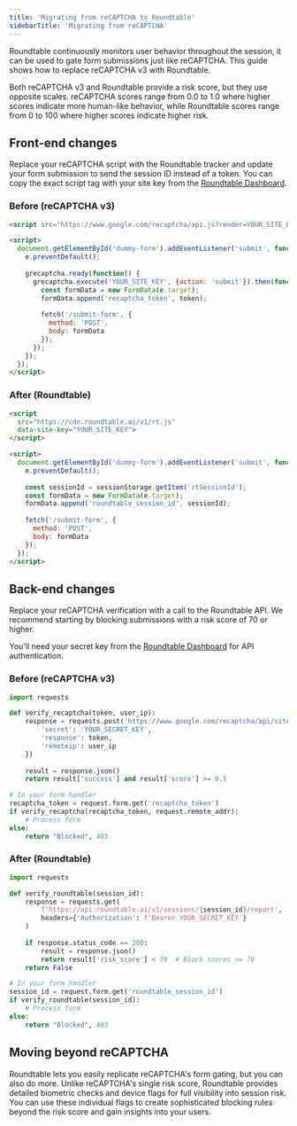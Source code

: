```yaml
---
title: 'Migrating from reCAPTCHA to Roundtable'
sidebarTitle: 'Migrating from reCAPTCHA'
---
```


Roundtable continuously monitors user behavior throughout the session, it can be used to gate form submissions just like reCAPTCHA. This guide shows how to replace reCAPTCHA v3 with Roundtable.

Both reCAPTCHA v3 and Roundtable provide a risk score, but they use opposite scales. reCAPTCHA scores range from 0.0 to 1.0 where higher scores indicate more human-like behavior, while Roundtable scores range from 0 to 100 where higher scores indicate higher risk.

## Front-end changes

Replace your reCAPTCHA script with the Roundtable tracker and update your form submission to send the session ID instead of a token. You can copy the exact script tag with your site key from the [Roundtable Dashboard](https://accounts.roundtable.ai).

### Before (reCAPTCHA v3)
```html
<script src="https://www.google.com/recaptcha/api.js?render=YOUR_SITE_KEY"></script>

<script>
  document.getElementById('dummy-form').addEventListener('submit', function(e) {
    e.preventDefault();
    
    grecaptcha.ready(function() {
      grecaptcha.execute('YOUR_SITE_KEY', {action: 'submit'}).then(function(token) {
        const formData = new FormData(e.target);
        formData.append('recaptcha_token', token);
        
        fetch('/submit-form', {
          method: 'POST',
          body: formData
        });
      });
    });
  });
</script>
```

### After (Roundtable)
```html
<script 
  src="https://cdn.roundtable.ai/v1/rt.js" 
  data-site-key="YOUR_SITE_KEY">
</script>

<script>
  document.getElementById('dummy-form').addEventListener('submit', function(e) {
    e.preventDefault();
    
    const sessionId = sessionStorage.getItem('rtSessionId');
    const formData = new FormData(e.target);
    formData.append('roundtable_session_id', sessionId);
    
    fetch('/submit-form', {
      method: 'POST',
      body: formData
    });
  });
</script>
```

## Back-end changes

Replace your reCAPTCHA verification with a call to the Roundtable API. We recommend starting by blocking submissions with a risk score of 70 or higher.

You'll need your secret key from the [Roundtable Dashboard](https://accounts.roundtable.ai) for API authentication.

### Before (reCAPTCHA v3)
```python
import requests

def verify_recaptcha(token, user_ip):
    response = requests.post('https://www.google.com/recaptcha/api/siteverify', data={
        'secret': 'YOUR_SECRET_KEY',
        'response': token,
        'remoteip': user_ip
    })
    
    result = response.json()
    return result['success'] and result['score'] >= 0.5

# In your form handler
recaptcha_token = request.form.get('recaptcha_token')
if verify_recaptcha(recaptcha_token, request.remote_addr):
    # Process form
else:
    return "Blocked", 403
```

### After (Roundtable)
```python
import requests

def verify_roundtable(session_id):
    response = requests.get(
        f'https://api.roundtable.ai/v1/sessions/{session_id}/report',
        headers={'Authorization': f'Bearer YOUR_SECRET_KEY'}
    )
    
    if response.status_code == 200:
        result = response.json()
        return result['risk_score'] < 70  # Block scores >= 70
    return False

# In your form handler
session_id = request.form.get('roundtable_session_id')
if verify_roundtable(session_id):
    # Process form
else:
    return "Blocked", 403
```

## Moving beyond reCAPTCHA

Roundtable lets you easily replicate reCAPTCHA's form gating, but you can also do more. Unlike reCAPTCHA's single risk score, Roundtable provides detailed biometric checks and device flags for full visibility into session risk. You can use these individual flags to create sophisticated blocking rules beyond the risk score and gain insights into your users.